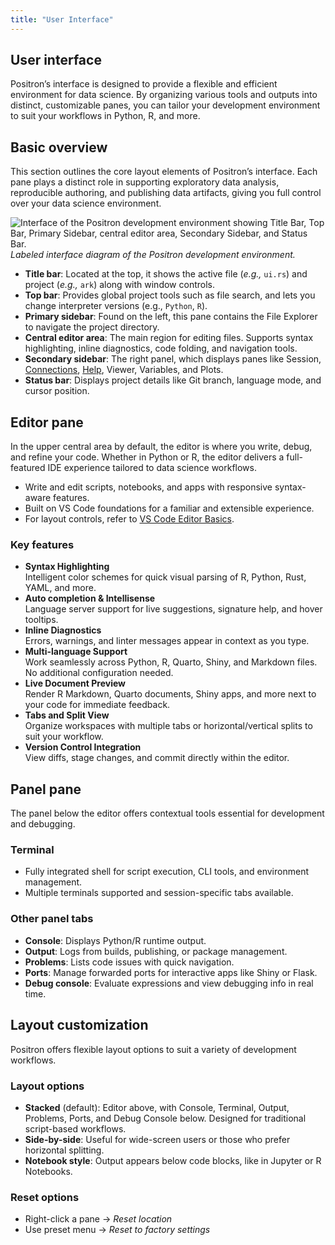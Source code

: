 ```yaml
---
title: "User Interface"
---
```


## User interface

Positron's interface is designed to provide a flexible and efficient environment for data science. By organizing various tools and outputs into distinct, customizable panes, you can tailor your development environment to suit your workflows in Python, R, and more.

## Basic overview

This section outlines the core layout elements of Positron’s interface. Each pane plays a distinct role in supporting exploratory data analysis, reproducible authoring, and publishing data artifacts, giving you full control over your data science environment.

![Interface of the Positron development environment showing Title Bar, Top Bar, Primary Sidebar, central editor area, Secondary Sidebar, and Status Bar.](images/user-interface.png)  
*Labeled interface diagram of the Positron development environment.*

- **Title bar**: Located at the top, it shows the active file (_e.g.,_ `ui.rs`) and project (_e.g.,_ `ark`) along with window controls.
- **Top bar**: Provides global project tools such as file search, and lets you change interpreter versions (e.g., `Python`, `R`).
- **Primary sidebar**: Found on the left, this pane contains the File Explorer to navigate the project directory.
- **Central editor area**: The main region for editing files. Supports syntax highlighting, inline diagnostics, code folding, and navigation tools.
- **Secondary sidebar**: The right panel, which displays panes like Session, [Connections](connections-pane.qmd), [Help](help-pane.qmd), Viewer, Variables, and Plots.
- **Status bar**: Displays project details like Git branch, language mode, and cursor position.

## Editor pane

In the upper central area by default, the editor is where you write, debug, and refine your code. Whether in Python or R, the editor delivers a full-featured IDE experience tailored to data science workflows.

- Write and edit scripts, notebooks, and apps with responsive syntax-aware features.
- Built on VS Code foundations for a familiar and extensible experience.
- For layout controls, refer to [VS Code Editor Basics](https://code.visualstudio.com/docs/editing/codebasics).

### Key features
- **Syntax Highlighting**  
  Intelligent color schemes for quick visual parsing of R, Python, Rust, YAML, and more.
- **Auto completion & Intellisense**  
  Language server support for live suggestions, signature help, and hover tooltips.
- **Inline Diagnostics**  
  Errors, warnings, and linter messages appear in context as you type.
- **Multi-language Support**  
  Work seamlessly across Python, R, Quarto, Shiny, and Markdown files. No additional configuration needed.
- **Live Document Preview**  
  Render R Markdown, Quarto documents, Shiny apps, and more next to your code for immediate feedback.
- **Tabs and Split View**  
  Organize workspaces with multiple tabs or horizontal/vertical splits to suit your workflow.
- **Version Control Integration**  
  View diffs, stage changes, and commit directly within the editor.

## Panel pane

The panel below the editor offers contextual tools essential for development and debugging.

### Terminal

- Fully integrated shell for script execution, CLI tools, and environment management.
- Multiple terminals supported and session-specific tabs available.

### Other panel tabs

- **Console**: Displays Python/R runtime output.
- **Output**: Logs from builds, publishing, or package management.
- **Problems**: Lists code issues with quick navigation.
- **Ports**: Manage forwarded ports for interactive apps like Shiny or Flask.
- **Debug console**: Evaluate expressions and view debugging info in real time.

## Layout customization

Positron offers flexible layout options to suit a variety of development workflows.

### Layout options

- **Stacked** (default): Editor above, with Console, Terminal, Output, Problems, Ports, and Debug Console below. Designed for traditional script-based workflows.
- **Side-by-side**: Useful for wide-screen users or those who prefer horizontal splitting.
- **Notebook style**: Output appears below code blocks, like in Jupyter or R Notebooks.

### Reset options

- Right-click a pane → _Reset location_
- Use preset menu → _Reset to factory settings_
